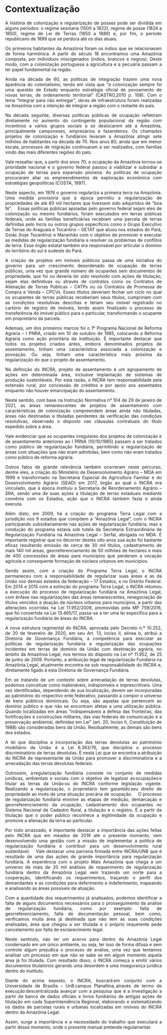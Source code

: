 # Contextualização

<div style="text-align: justify"> 
A história de colonização e regularização de posses pode ser dividida em alguns períodos: o regime sesmaria (1500 a 1822), regime de posse (1824 a 1850), regime de Lei de Terras (1850 a 1889) e, por fim, o período republicano de 1899 que se perdura até os dias atuais.   

Os primeiros habitantes da Amazônia foram os índios que se relacionavam de forma harmônica. A partir do século 18 encontramos uma Amazônia composta, por indivíduos miscigenados (índios, brancos e negros). Deste modo, com a colonização portuguesa a agricultura e a pecuária passam a ter papel fundamental na região.   

Ainda na década de 60, as políticas de integração trazem uma nova aparência do colonialismo, tendo em vista que “a colonização sempre foi uma questão de Estado enquanto estratégia oficial de povoamento de novas terras, de ordenamento territorial” (CASTRO,2010 p. 108). Com o lema “Integrar para não entregar”, obras de infraestrutura foram realizadas na Amazônia com a intenção de integrar a região com o restante do país.   

Na década seguinte, diversas políticas públicas de ocupação refletiram diretamente no aumento do contingente populacional da região com incentivos a vários grupos sociais a se deslocarem até a Amazônia, principalmente camponeses, empresários e fazendeiros. Os chamados projetos de colonização e fundiários levaram a Amazônia atingir sete milhões de habitantes na década de 70. Nos anos 80, ainda que em menor escala, processos de migração continuaram a ser realizados, com famílias vindo das mais diferentes regiões do país.  

Vale ressaltar que, a partir dos anos 70, a ocupação da Amazônia tornou-se prioridade nacional e o governo federal passou a viabilizar e subsidiar a ocupação de terras para expansão pioneira. As políticas de ocupação procuraram aliar os empreendimentos de exploração econômica com estratégias geopolíticas (COSTA, 1997).  

Neste aspecto, em 1976 o governo regulariza a primeira terra na Amazônia. Uma medida provisória que à época permitiu a regularização de propriedades de até 60 mil hectares que tivessem sido adquiridos de “boa fé”. 
 
Essas políticas públicas apoiadas pelo governo federal sejam eles de colonização ou mesmo fundiários, foram executados em terras públicas federais, onde as famílias beneficiárias recebiam uma parcela de terras definidas pelo Incra ou outros grupos específicos como o Grupo Executivo de Terras do Araguaia e Tocantins – GETAT que atuou nos estados do Pará, Goiás (hoje Tocantins) e Maranhão com o objetivo de promover e executar as medidas de regularização fundiária e resolver os problemas de conflitos de terra. Esse órgão estatal também era responsável por articular o domínio do território do sul e sudeste do Pará. 

A criação de projetos em imóveis públicos passa de uma iniciativa do governo para um crescimento desordenado de ocupação de terras públicas, uma vez que grande número de ocupantes sem documentos de propriedade, que foi ou deveria ter sido resolvido com ações de titulação, sejam elas definitivas ou através de contratos como os Contratos de Alienação de Terras Públicas – CATPs ou os Contratos de Promessa de Compra e Venda – CPCVs. Esses títulos deveriam fechar um ciclo no qual os ocupantes de terras públicas receberiam seus títulos, cumpririam com as condições resolutivas descritas e teriam seu imóvel registrado no cartório de registro de imóveis, tendo assim finalizado o processo de transferência do imóvel público para o particular, transformando o ocupante em proprietário da parcela.  

Ademais, um dos primeiros marcos foi o 1º Programa Nacional de Reforma Agrária – I PNRA, criado em 10 de outubro de 1985, colocando a Reforma Agrária como ação prioritária da instituição. É importante destacar que todos os projetos criados antes, embora denominados projetos de assentamento, tinham uma característica associada a colonização e povoação. Ou seja, tinham uma característica mais próxima da regularização do que o projeto de assentamento.    

Na definição do INCRA, projeto de assentamento é um agrupamento de ações em determinada área, inclusive implantação de sistemas de produção sustentáveis. Por esta razão, o INCRA tem responsabilidade pela extensão rural, por concessão de créditos e por apoio aos assentados enquanto não houver emancipação do assentamento.   

Neste sentido, com base na Instrução Normativa nº 104 de 29 de janeiro de 2021, as áreas remanescentes de projetos de assentamento com características de colonização compreendem áreas ainda não tituladas, áreas não destinadas e tituladas pendentes da verificação das condições resolutivas, observado o disposto nas cláusulas contratuais do título expedido sobre a área. 

Vale evidenciar que as ocupantes irregulares dos projetos de colonização e de assentamento anteriores ao I PRNA (10/10/1985) passam a ser tratados como público de regularização fundiária, permitindo a regularização de áreas com situações que não eram admitidas, bem como não eram tratados como público de reforma agrária. 

Outros fatos de grande relevância também ocorreram neste percurso, dentre eles, a criação do Ministério de Desenvolvimento Agrário – MDA em 1999 e transformado na Secretaria Especial de Agricultura Familiar e do Desenvolvimento Agrário (SEAD) em 2017, órgão ao qual o INCRA era vinculado, que à época instituiu a Secretaria de Reordenamento Agrário – SRA, sendo uma de suas ações a titulação de terras estaduais mediante convênio com os Estados, ação que o INCRA também fazia e ainda executa.   

Além disto, em 2009, há a criação do programa Terra Legal com a jurisdição nos 9 estados que compõem a “Amazônia Legal”, com o INCRA participando subsidiariamente nas ações de regularização fundiária, mas a condução do programa estava sob tutela da Secretaria Extraordinária de Regularização Fundiária na Amazônia Legal – Serfal, abrigada no MDA. É importante registrar que no decorrer destes oito anos sua ação foi bastante eficaz resultando emissão de cerca de 30 mil títulos, cadastramento de mais 140 mil áreas, georreferenciamento de 50 milhões de hectares e mais de 400 concessões de áreas para municípios que perderam a vocação agrícola e consequente formação de núcleos urbanos em municípios.  

Sendo assim, com a criação do Programa Terra Legal, o INCRA permaneceu com a responsabilidade de regularizar suas áreas e as da União nos demais estados da federação – 17 Estados, e no Distrito Federal. Em 2014 e 2015 com a extinção do programa Terra Legal, o INCRA retomou a execução do processo de regularização fundiária na Amazônia Legal, com ênfase nas regularizações das áreas remanescentes, renegociação de títulos vencidos e doação de núcleos urbanos para municípios, a partir das alterações ocorridas na Lei 11.952/2009, promovidas pela MP 759/2016, que foi convertida na Lei 13.465/17, passa-se a ter uma lei específica para a regularização fundiária de áreas do INCRA.  

A nova estrutura regimental do INCRA, aprovada pelo Decreto n.º 10.252, de 20 de fevereiro de 2020, em seu Art. 13, inciso II, alínea b, atribui a Diretoria de Governança Fundiária, a competência para executar as políticas de regularização fundiária e regularização das ocupações incidentes em terras de domínio da União com destinação agrária, no âmbito da Amazônia Legal, nos termos do disposto na Lei nº 11.952, de 25 de junho de 2009. Portanto, a atribuição legal de regularização Fundiária na Amazônia Legal, atualmente encontra-se sob responsabilidade do INCRA e, diretamente ligado à esta Diretoria de Governança Fundiária.  

Em se tratando de um contexto sobre arrecadação de terras devolutas, podemos conceituar como inalienáveis, indisponíveis e imprescritíveis. Uma vez identificadas, dependendo de sua localização, devem ser incorporadas ao patrimônio do respectivo ente federativo, passando a compor o universo de bens públicos dominicais. Ou seja, são aquelas que pertencem ao domínio público e que não se encontram afetas a uma utilização pública. Quando localizadas em áreas “indispensáveis à defesa das fronteiras, das fortificações e construções militares, das vias federais de comunicação e a preservação ambiental, definidas em Lei” (art. 20, Inciso II, Constituição de 1988) são consideradas bens da União. Residualmente, as demais são bens dos estados.  

A lei que disciplina a incorporação das terras devolutas ao patrimônio imobiliário da União é a Lei 6.383/76, que disciplina o processo discriminatório de terras devolutas. É nesta Lei que se encontra a atribuição do INCRA de representante da União para promover a discriminatória e a arrecadação das terras devolutas federais.  

Outrossim, a regularização fundiária consiste no conjunto de medidas jurídicas, ambientais e sociais com o objetivo de legalizar as ocupações e titular as terras da União ou do INCRA conforme legislação vigente. Realizando a regularização, o proprietário tem garantido seu direito de propriedade ao invés de uma situação precária de ocupação.    
O processo de regularização fundiária envolve as etapas de medição, demarcação e georreferenciamento da ocupação, cadastramento dos ocupantes no Sistema Nacional de Cadastro Rural, a titulação e o registro. É a partir da titulação que o poder público reconhece a legitimidade da ocupação e promove a alienação da terra ao particular.  

Por todo arrazoado, é importante destacar a importância das ações feitas pelo INCRA que em meados de 2019 até o presente momento, vem desenvolvendo uma gestão com a missão de implementar a política de regularização fundiária e contribuir para um desenvolvimento rural sustentável. 
 
Vale destacar uma parceria firmada entre INCRA/UNB que é resultado de uma das ações de grande importância para regularização fundiária. A experiência com o projeto Mais Amazônia que chega a um universo de mais de 20 mil análises de requerimento de regularização fundiária dentro da Amazônia Legal vem trazendo um norte para a cooperação, identificando os requerimentos, traçando o perfil dos demandantes e as condições para deferimento e indeferimento, mapeando e analisando as áreas possíveis de atuação.  

Com a quantidade dos requerimentos já analisados, podemos identificar a falta de alguns documentos necessários para o prosseguimento da análise de regularização fundiária, como por exemplo: falta de georreferenciamento, falta de documentação pessoal, bem como, verificamos muita área já destinada que não tem as suas condições analisadas, área que chegou a ser titulada e o próprio requerente pede cancelamento por falta de esclarecimento legal.  

Neste sentindo, não ter um acervo para dentro da Amazônia Legal condensado em um único ambiente, ou seja, ter isso de forma difusa e sem controle algum prejudica o processo de análise, uma vez que tentamos analisar um processo em que não se sabe se em algum momento aquela área já foi titulada. Com resultado disso, o INCRA começa a emitir vários documentos titulatórios gerando uma desordem e uma insegurança jurídica dentro do instituto.  

Diante do acima exposto, o INCRA, buscará em conjunto com a Universidade de Brasília – UnB campus Planaltina, através de termo de execução descentralizada avançar com a pesquisa que é a investigação a partir de banco de dados oficiais e livros fundiários de antigas ações de titulação em cada Superintendência Regional, elaborando e sistematizando os dados de parcelas rurais e urbanas localizadas em imóveis do INCRA dentro da Amazônia Legal.   

Assim, surge a importância e a necessidade do trabalho que executará a partir desse momento, onde o presente manual pretende regulamentar.
</div>